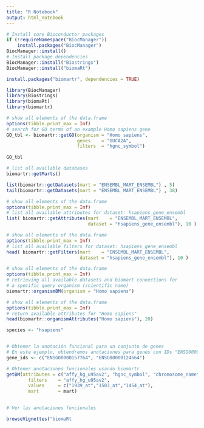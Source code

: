 ---
title: "R Notebook"
output: html_notebook
---

```{r}
# Install core Bioconductor packages
if (!requireNamespace("BiocManager"))
    install.packages("BiocManager")
BiocManager::install()
# Install package dependencies
BiocManager::install("Biostrings")
BiocManager::install("biomaRt")

install.packages("biomartr", dependencies = TRUE)

```

```{r}
library(BiocManager)
library(Biostrings)
library(biomaRt)
library(biomartr)
```



```{r}
# show all elements of the data.frame
options(tibble.print_max = Inf)
# search for GO terms of an example Homo sapiens gene
GO_tbl <- biomartr::getGO(organism = "Homo sapiens", 
                          genes    = "GUCA2A",
                          filters  = "hgnc_symbol")

GO_tbl
```

```{r}
# list all available databases
biomartr::getMarts()
```
```{r}
list(biomartr::getDatasets(mart = "ENSEMBL_MART_ENSEMBL") , 5)
tail(biomartr::getDatasets(mart = "ENSEMBL_MART_ENSEMBL") , 38)
```

```{r}
# show all elements of the data.frame
options(tibble.print_max = Inf)
# list all available attributes for dataset: hsapiens_gene_ensembl
list( biomartr::getAttributes(mart    = "ENSEMBL_MART_ENSEMBL", 
                              dataset = "hsapiens_gene_ensembl"), 10 )
```

```{r}
# show all elements of the data.frame
options(tibble.print_max = Inf)
# list all available filters for dataset: hsapiens_gene_ensembl
head( biomartr::getFilters(mart    = "ENSEMBL_MART_ENSEMBL", 
                           dataset = "hsapiens_gene_ensembl"), 10 )
```

```{r}
# show all elements of the data.frame
options(tibble.print_max = Inf)
# retrieving all available datasets and biomart connections for
# a specific query organism (scientific name)
biomartr::organismBM(organism = "Homo sapiens")
```

```{r}
# show all elements of the data.frame
options(tibble.print_max = Inf)
# return available attributes for "Homo sapiens"
head(biomartr::organismAttributes("Homo sapiens"), 20)
```


```{r}
species <- "hsapiens"


# Obtener la anotación funcional para un conjunto de genes
# En este ejemplo, obtendremos anotaciones para genes con IDs "ENSG00000157764" y "ENSG00000124664"
gene_ids <- c("ENSG00000157764", "ENSG00000124664")

# Obtener anotaciones funcionales usando biomartr
getBM(attributes = c("affy_hg_u95av2", "hgnc_symbol", "chromosome_name", "band"),
        filters    = "affy_hg_u95av2",
        values     = c("1939_at","1503_at","1454_at"), 
        mart       = mart)
  

# Ver las anotaciones funcionales

```

```{r}
browseVignettes("biomaRt
```









